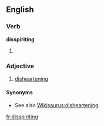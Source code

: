 ==English==

===Verb===
'''disspiriting'''

# {{present participle of|[[disspirit]]}} {{alternative spelling of|[[dispiriting]]}}

===Adjective===
{{en-adj}}

# [[disheartening]]

====Synonyms====
* See also [[Wikisaurus:disheartening]]

[[fr:disspiriting]]